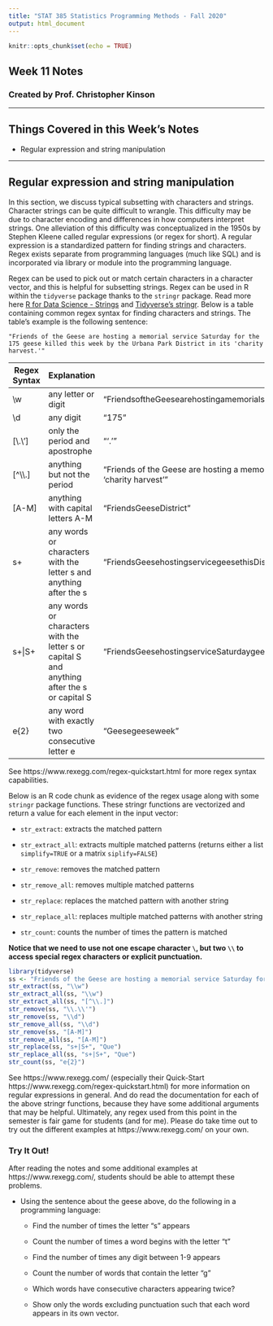---
title: "STAT 385 Statistics Programming Methods - Fall 2020"
output: html_document
---
```{r setup, include=FALSE}
knitr::opts_chunk$set(echo = TRUE)
```

## Week 11 Notes
### Created by Prof. Christopher Kinson


***


## Things Covered in this Week's Notes

- Regular expression and string manipulation


***


## Regular expression and string manipulation
In this section, we discuss typical subsetting with characters and strings. Character strings can be quite difficult to wrangle. This difficulty may be due to character encoding and differences in how computers interpret strings. One alleviation of this difficulty was conceptualized in the 1950s by Stephen Kleene called regular expressions (or regex for short). A regular expression is a standardized pattern for finding strings and characters. Regex exists separate from programming languages (much like SQL) and is incorporated via library or module into the programming language. 

Regex can be used to pick out or match certain characters in a character vector, and this is helpful for subsetting strings. Regex can be used in R within the `tidyverse` package thanks to the `stringr` package. Read more here [R for Data Science - Strings](https://r4ds.had.co.nz/strings.html) and [Tidyverse's stringr](https://stringr.tidyverse.org/). Below is a table containing common regex syntax for finding characters and strings. The table's example is the following sentence: 

    "Friends of the Geese are hosting a memorial service Saturday for the 175 geese killed this week by the Urbana Park District in its 'charity harvest.'"

Regex Syntax | Explanation | Matching String Found
---|---|---|
\\w |any letter or digit | "FriendsoftheGeesearehostingamemorialserviceSaturdayforthe175geesekilledthisweekbytheUrbanaParkDistrictinitscharityharvest"
\\d | any digit | "175"
[\\.\\'] | only the period and apostrophe | "'.'"
[^\\.] | anything but not the period | "Friends of the Geese are hosting a memorial service Saturday for the 175 geese killed this week by the Urbana Park District in its 'charity harvest'"
[A-M] | anything with capital letters A-M| "FriendsGeeseDistrict"
s+ | any words or characters with the letter s and anything after the s| "FriendsGeesehostingservicegeesethisDistrictitsharvest"
s+\|S+ | any words or characters with the letter s or capital S and anything after the s or capital S | "FriendsGeesehostingserviceSaturdaygeesethisDistrictitsharvest"
e{2} | any word with exactly two consecutive letter e| "Geesegeeseweek"

See https://www.rexegg.com/regex-quickstart.html for more regex syntax capabilities.

Below is an R code chunk as evidence of the regex usage along with some `stringr` package functions. These stringr functions are vectorized and return a value for each element in the input vector:

- `str_extract`: extracts the matched pattern

- `str_extract_all`: extracts multiple matched patterns (returns either a list `simplify=TRUE` or a matrix `siplify=FALSE`)

- `str_remove`: removes the matched pattern

- `str_remove_all`: removes multiple matched patterns

- `str_replace`: replaces the matched pattern with another string

- `str_replace_all`: replaces multiple matched patterns with another string

- `str_count`: counts the number of times the pattern is matched

**Notice that we need to use not one escape character `\`, but two `\\` to access special regex characters or explicit punctuation.**
```{r}
library(tidyverse)
ss <- "Friends of the Geese are hosting a memorial service Saturday for the 175 geese killed this week by the Urbana Park District in its 'charity harvest.'"
str_extract(ss, "\\w")
str_extract_all(ss, "\\w")
str_extract_all(ss, "[^\\.]")
str_remove(ss, "\\.\\'")
str_remove(ss, "\\d")
str_remove_all(ss, "\\d")
str_remove(ss, "[A-M]")
str_remove_all(ss, "[A-M]")
str_replace(ss, "s+|S+", "Que")
str_replace_all(ss, "s+|S+", "Que")
str_count(ss, "e{2}")
```

See https://www.rexegg.com/ (especially their Quick-Start https://www.rexegg.com/regex-quickstart.html) for more information on regular expressions in general. And do read the documentation for each of the above stringr functions, because they have some additional arguments that may be helpful. Ultimately, any regex used from this point in the semester is fair game for students (and for me). Please do take time out to try out the different examples at https://www.rexegg.com/ on your own.


### Try It Out!
After reading the notes and some additional examples at  https://www.rexegg.com/, students should be able to attempt these problems. 

- Using the sentence about the geese above, do the following in a programming language:

  - Find the number of times the letter "s" appears  
  
  - Count the number of times a word begins with the letter "t" 
  - Find the number of times any digit between 1-9 appears
  
  - Count the number of words that contain the letter "g"
  
  - Which words have consecutive characters appearing twice?

  - Show only the words excluding punctuation such that each word appears in its own vector.


